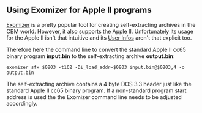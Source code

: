 == Using Exomizer for Apple II programs ==

[https://bitbucket.org/magli143/exomizer/wiki/browse/downloads Exomizer] is a pretty popular tool for creating self-extracting archives in the CBM world. However, it also supports the Apple II. Unfortunately its usage for the Apple II isn't that intuitive and its [https://github.com/bitshifters/exomizer/blob/master/exomizer2/exo20info.txt User Infos] aren't that explicit too.

Therefore here the command line to convert the standard Apple II cc65 binary program '''input.bin''' to the self-extracting archive '''output.bin''':

<code>exomizer sfx $0803 -t162 -Di_load_addr=$0803 input.bin@$0803,4 -o output.bin</code>

The self-extracting archive contains a 4 byte DOS 3.3 header just like the standard Apple II cc65 binary program. If a non-standard program start address is used the the Exomizer command line needs to be adjusted accordingly.
